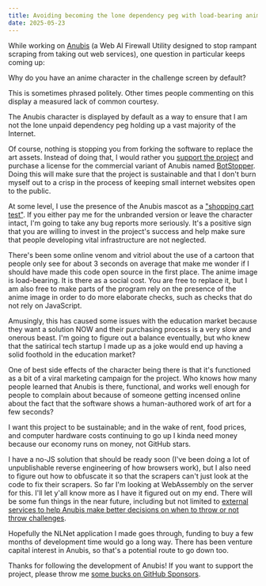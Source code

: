 ```yaml
---
title: Avoiding becoming the lone dependency peg with load-bearing anime
date: 2025-05-23
---
```


While working on [Anubis](https://anubis.techaro.lol) (a Web AI Firewall Utility designed to stop rampant scraping from taking out web services), one question in particular keeps coming up:

<Conv name="Aoi" mood="wut">
  Why do you have an anime character in the challenge screen by default?
</Conv>

This is sometimes phrased politely. Other times people commenting on this display a measured lack of common courtesy.

The Anubis character is displayed by default as a way to ensure that I am not the lone unpaid dependency peg holding up a vast majority of the Internet.

<center>
  <Picture
    path="blog/2025/avoiding-becoming-peg-dependency/dependency_small"
    desc="XKCD Comic 2347: Dependency by Randall Munroe"
  />
</center>

Of course, nothing is stopping you from forking the software to replace the art assets. Instead of doing that, I would rather you [support the project](https://github.com/sponsors/Xe) and purchase a license for the commercial variant of Anubis named [BotStopper](https://gist.within.lgbt/xe/ed3282f1cc064c56bcbb1a74f6a13be2). Doing this will make sure that the project is sustainable and that I don't burn myself out to a crisp in the process of keeping small internet websites open to the public.

At some level, I use the presence of the Anubis mascot as a ["shopping cart test"](https://en.wikipedia.org/wiki/Shopping_cart_theory). If you either pay me for the unbranded version or leave the character intact, I'm going to take any bug reports more seriously. It's a positive sign that you are willing to invest in the project's success and help make sure that people developing vital infrastructure are not neglected.

There's been some online venom and vitriol about the use of a cartoon that people only see for about 3 seconds on average that make me wonder if I should have made this code open source in the first place. The anime image is load-bearing. It is there as a social cost. You are free to replace it, but I am also free to make parts of the program rely on the presence of the anime image in order to do more elaborate checks, such as checks that do not rely on JavaScript.

Amusingly, this has caused some issues with the education market because they want a solution NOW and their purchasing process is a very slow and onerous beast. I'm going to figure out a balance eventually, but who knew that the satirical tech startup I made up as a joke would end up having a solid foothold in the education market?

One of best side effects of the character being there is that it's functioned as a bit of a viral marketing campaign for the project. Who knows how many people learned that Anubis is there, functional, and works well enough for people to complain about because of someone getting incensed online about the fact that the software shows a human-authored work of art for a few seconds?

I want this project to be sustainable; and in the wake of rent, food prices, and computer hardware costs continuing to go up I kinda need money because our economy runs on money, not GitHub stars.

I have a no-JS solution that should be ready soon (I've been doing a lot of unpublishable reverse engineering of how browsers work), but I also need to figure out how to obfuscate it so that the scrapers can't just look at the code to fix their scrapers. So far I'm looking at WebAssembly on the server for this. I'll let y'all know more as I have it figured out on my end. There will be some fun things in the near future, including but not limited to [external services to help Anubis make better decisions on when to throw or not throw challenges](https://github.com/TecharoHQ/anubis/pull/533).

Hopefully the NLNet application I made goes through, funding to buy a few months of development time would go a long way. There has been venture capital interest in Anubis, so that's a potential route to go down too.

Thanks for following the development of Anubis! If you want to support the project, please throw me [some bucks on GitHub Sponsors](https://github.com/sponsors/Xe).
